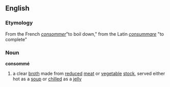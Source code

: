 ==English==
=== Etymology ===
From the French ''[[consommer]]''"to boil down," from the Latin ''[[consummare]]'' "to complete"

=== Noun ===
'''consommé'''
# a clear [[broth]] made from [[reduced]] [[meat]] or [[vegetable]] [[stock]], served either hot as a [[soup]] or [[chilled]] as a [[jelly]]